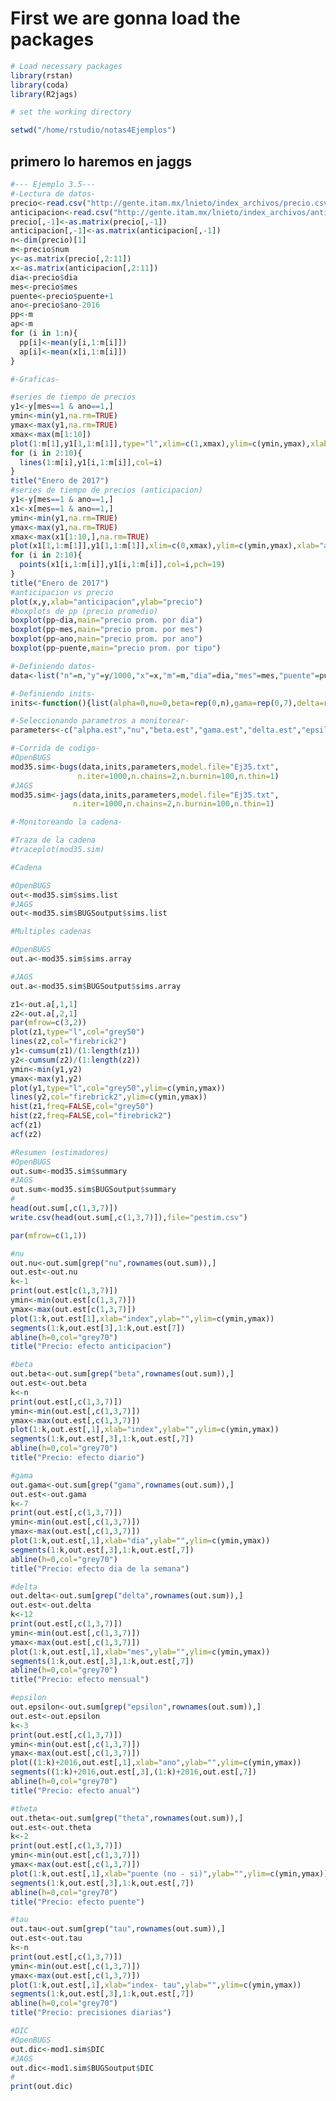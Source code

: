 # First we are gonna load the packages

```r
# Load necessary packages
library(rstan)
library(coda)
library(R2jags)

# set the working directory

setwd("/home/rstudio/notas4Ejemplos")
```

## primero lo haremos en jaggs

```r
#--- Ejemplo 3.5---
#-Lectura de datos-
precio<-read.csv("http://gente.itam.mx/lnieto/index_archivos/precio.csv")
anticipacion<-read.csv("http://gente.itam.mx/lnieto/index_archivos/anticipacion.csv")
precio[,-1]<-as.matrix(precio[,-1])
anticipacion[,-1]<-as.matrix(anticipacion[,-1])
n<-dim(precio)[1]
m<-precio$num
y<-as.matrix(precio[,2:11])
x<-as.matrix(anticipacion[,2:11])
dia<-precio$dia
mes<-precio$mes
puente<-precio$puente+1
ano<-precio$ano-2016
pp<-m
ap<-m
for (i in 1:n){
  pp[i]<-mean(y[i,1:m[i]])
  ap[i]<-mean(x[i,1:m[i]])
}

#-Graficas-

#series de tiempo de precios
y1<-y[mes==1 & ano==1,]
ymin<-min(y1,na.rm=TRUE)
ymax<-max(y1,na.rm=TRUE)
xmax<-max(m[1:10])
plot(1:m[1],y1[1,1:m[1]],type="l",xlim=c(1,xmax),ylim=c(ymin,ymax),xlab="reserva",ylab="precio")
for (i in 2:10){
  lines(1:m[i],y1[i,1:m[i]],col=i)
}
title("Enero de 2017")
#series de tiempo de precios (anticipacion)
y1<-y[mes==1 & ano==1,]
x1<-x[mes==1 & ano==1,]
ymin<-min(y1,na.rm=TRUE)
ymax<-max(y1,na.rm=TRUE)
xmax<-max(x1[1:10,],na.rm=TRUE)
plot(x1[1,1:m[1]],y1[1,1:m[1]],xlim=c(0,xmax),ylim=c(ymin,ymax),xlab="anticipacion",ylab="precio",pch=19)
for (i in 2:10){
  points(x1[i,1:m[i]],y1[i,1:m[i]],col=i,pch=19)
}
title("Enero de 2017")
#anticipacion vs precio
plot(x,y,xlab="anticipacion",ylab="precio")
#boxplots de pp (precio promedio)
boxplot(pp~dia,main="precio prom. por dia")
boxplot(pp~mes,main="precio prom. por mes")
boxplot(pp~ano,main="precio prom. por ano")
boxplot(pp~puente,main="precio prom. por tipo")

#-Definiendo datos-
data<-list("n"=n,"y"=y/1000,"x"=x,"m"=m,"dia"=dia,"mes"=mes,"puente"=puente,"ano"=ano)

#-Definiendo inits-
inits<-function(){list(alpha=0,nu=0,beta=rep(0,n),gama=rep(0,7),delta=rep(0,12),epsilon=rep(0,3),theta=rep(0,2),tau=rep(1,n))}

#-Seleccionando parametros a monitorear-
parameters<-c("alpha.est","nu","beta.est","gama.est","delta.est","epsilon.est","theta.est","tau")

#-Corrida de codigo-
#OpenBUGS
mod35.sim<-bugs(data,inits,parameters,model.file="Ej35.txt",
               n.iter=1000,n.chains=2,n.burnin=100,n.thin=1)
#JAGS
mod35.sim<-jags(data,inits,parameters,model.file="Ej35.txt",
              n.iter=1000,n.chains=2,n.burnin=100,n.thin=1)

#-Monitoreando la cadena-

#Traza de la cadena
#traceplot(mod35.sim)

#Cadena

#OpenBUGS
out<-mod35.sim$sims.list
#JAGS
out<-mod35.sim$BUGSoutput$sims.list

#Multiples cadenas

#OpenBUGS
out.a<-mod35.sim$sims.array

#JAGS
out.a<-mod35.sim$BUGSoutput$sims.array

z1<-out.a[,1,1]
z2<-out.a[,2,1]
par(mfrow=c(3,2))
plot(z1,type="l",col="grey50")
lines(z2,col="firebrick2")
y1<-cumsum(z1)/(1:length(z1))
y2<-cumsum(z2)/(1:length(z2))
ymin<-min(y1,y2)
ymax<-max(y1,y2)
plot(y1,type="l",col="grey50",ylim=c(ymin,ymax))
lines(y2,col="firebrick2",ylim=c(ymin,ymax))
hist(z1,freq=FALSE,col="grey50")
hist(z2,freq=FALSE,col="firebrick2")
acf(z1)
acf(z2)

#Resumen (estimadores)
#OpenBUGS
out.sum<-mod35.sim$summary
#JAGS
out.sum<-mod35.sim$BUGSoutput$summary
#
head(out.sum[,c(1,3,7)])
write.csv(head(out.sum[,c(1,3,7)]),file="pestim.csv")

par(mfrow=c(1,1))

#nu
out.nu<-out.sum[grep("nu",rownames(out.sum)),]
out.est<-out.nu
k<-1
print(out.est[c(1,3,7)])
ymin<-min(out.est[c(1,3,7)])
ymax<-max(out.est[c(1,3,7)])
plot(1:k,out.est[1],xlab="index",ylab="",ylim=c(ymin,ymax))
segments(1:k,out.est[3],1:k,out.est[7])
abline(h=0,col="grey70")
title("Precio: efecto anticipacion")

#beta
out.beta<-out.sum[grep("beta",rownames(out.sum)),]
out.est<-out.beta
k<-n
print(out.est[,c(1,3,7)])
ymin<-min(out.est[,c(1,3,7)])
ymax<-max(out.est[,c(1,3,7)])
plot(1:k,out.est[,1],xlab="index",ylab="",ylim=c(ymin,ymax))
segments(1:k,out.est[,3],1:k,out.est[,7])
abline(h=0,col="grey70")
title("Precio: efecto diario")

#gama
out.gama<-out.sum[grep("gama",rownames(out.sum)),]
out.est<-out.gama
k<-7
print(out.est[,c(1,3,7)])
ymin<-min(out.est[,c(1,3,7)])
ymax<-max(out.est[,c(1,3,7)])
plot(1:k,out.est[,1],xlab="dia",ylab="",ylim=c(ymin,ymax))
segments(1:k,out.est[,3],1:k,out.est[,7])
abline(h=0,col="grey70")
title("Precio: efecto dia de la semana")

#delta
out.delta<-out.sum[grep("delta",rownames(out.sum)),]
out.est<-out.delta
k<-12
print(out.est[,c(1,3,7)])
ymin<-min(out.est[,c(1,3,7)])
ymax<-max(out.est[,c(1,3,7)])
plot(1:k,out.est[,1],xlab="mes",ylab="",ylim=c(ymin,ymax))
segments(1:k,out.est[,3],1:k,out.est[,7])
abline(h=0,col="grey70")
title("Precio: efecto mensual")

#epsilon
out.epsilon<-out.sum[grep("epsilon",rownames(out.sum)),]
out.est<-out.epsilon
k<-3
print(out.est[,c(1,3,7)])
ymin<-min(out.est[,c(1,3,7)])
ymax<-max(out.est[,c(1,3,7)])
plot((1:k)+2016,out.est[,1],xlab="ano",ylab="",ylim=c(ymin,ymax))
segments((1:k)+2016,out.est[,3],(1:k)+2016,out.est[,7])
abline(h=0,col="grey70")
title("Precio: efecto anual")

#theta
out.theta<-out.sum[grep("theta",rownames(out.sum)),]
out.est<-out.theta
k<-2
print(out.est[,c(1,3,7)])
ymin<-min(out.est[,c(1,3,7)])
ymax<-max(out.est[,c(1,3,7)])
plot(1:k,out.est[,1],xlab="puente (no - si)",ylab="",ylim=c(ymin,ymax))
segments(1:k,out.est[,3],1:k,out.est[,7])
abline(h=0,col="grey70")
title("Precio: efecto puente")

#tau
out.tau<-out.sum[grep("tau",rownames(out.sum)),]
out.est<-out.tau
k<-n
print(out.est[,c(1,3,7)])
ymin<-min(out.est[,c(1,3,7)])
ymax<-max(out.est[,c(1,3,7)])
plot(1:k,out.est[,1],xlab="index- tau",ylab="",ylim=c(ymin,ymax))
segments(1:k,out.est[,3],1:k,out.est[,7])
abline(h=0,col="grey70")
title("Precio: precisiones diarias")

#DIC
#OpenBUGS
out.dic<-mod1.sim$DIC
#JAGS
out.dic<-mod1.sim$BUGSoutput$DIC
#
print(out.dic)


```